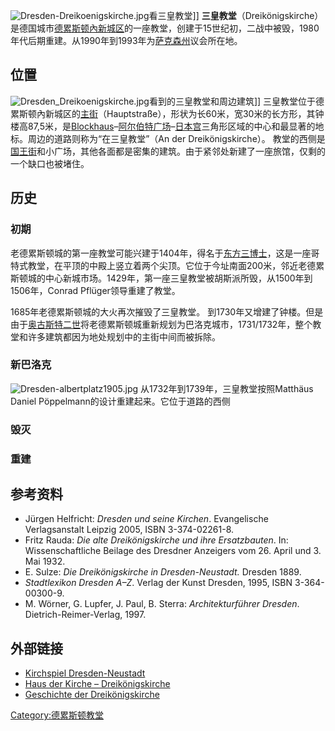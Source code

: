 [[File:Dresden-Dreikoenigskirche.jpg|thumb]]看三皇教堂]]
'''三皇教堂'''（Dreikönigskirche）是德国城市[[德累斯顿|德累斯顿]][[內新城区_(德累斯顿)|內新城区]]的一座教堂，创建于15世纪初，二战中被毁，1980年代后期重建。从1990年到1993年为[[萨克森州|萨克森州]]议会所在地。

== 位置 ==
[[File:Dresden_Dreikoenigskirche.jpg|thumb]]看到的三皇教堂和周边建筑]]
三皇教堂位于德累斯顿內新城区的[[主街_(德累斯顿)|主街]]（Hauptstraße），形状为长60米，宽30米的长方形，其钟楼高87,5米，是[[Blockhaus_(德累斯顿)|Blockhaus]]–[[阿尔伯特广场_(德累斯顿)|阿尔伯特广场]]–[[日本宫|日本宫]]三角形区域的中心和最显著的地标。周边的道路则称为“在三皇教堂”（An der Dreikönigskirche）。 教堂的西侧是[[国王街_(德累斯顿)|国王街]]和小广场，其他各面都是密集的建筑。由于紧邻处新建了一座旅馆，仅剩的一个缺口也被堵住。<!-- 距教堂几步之遥就是德累斯顿[[Kügelgenhaus_–_Museum_der_Dresdner_Romantik|Kügelgenhaus – Museum der Dresdner Romantik]]。-->

== 历史 ==

=== 初期 ===
老德累斯顿城的第一座教堂可能兴建于1404年，得名于[[东方三博士|东方三博士]]，这是一座哥特式教堂，在平顶的中殿上竖立着两个尖顶。它位于今址南面200米，邻近老德累斯顿城的中心新城市场。1429年，第一座三皇教堂被胡斯派所毁，从1500年到1506年，Conrad Pflüger领导重建了教堂。

1685年老德累斯顿城的大火再次摧毁了三皇教堂。<!-- 三年后，Ratsmaurermeister Johann Benedikt Knöffel，建筑师[[Johann_Christoph_Knöffel|Johann Christoph Knöffel]]的父亲，und Zimmermeister Andreas Voigt die nun dreischiffige Kirche für den [[gottesdienst|gottesdienst]]lichen Gebrauch fertig. -->到1730年又增建了钟楼。但是由于[[奥古斯特二世_(波兰)|奥古斯特二世]]将老德累斯顿城重新规划为巴洛克城市，1731/1732年，整个教堂和许多建筑都因为地处规划中的主街中间而被拆除。

=== 新巴洛克 ===
[[File:Dresden-albertplatz1905.jpg|thumb]]
从1732年到1739年，三皇教堂按照Matthäus Daniel Pöppelmann的设计重建起来。它位于道路的西侧

=== 毁灭 ===

=== 重建 ===

== 参考资料 ==
* Jürgen Helfricht: ''Dresden und seine Kirchen''. Evangelische Verlagsanstalt Leipzig 2005, ISBN 3-374-02261-8.
* Fritz Rauda: ''Die alte Dreikönigskirche und ihre Ersatzbauten''. In: Wissenschaftliche Beilage des Dresdner Anzeigers vom 26. April und 3. Mai 1932.
* E. Sulze: ''Die Dreikönigskirche in Dresden-Neustadt.'' Dresden 1889.
* ''Stadtlexikon Dresden A–Z''. Verlag der Kunst Dresden, 1995, ISBN 3-364-00300-9.
* M. Wörner, G. Lupfer, J. Paul, B. Sterra: ''Architekturführer Dresden''. Dietrich-Reimer-Verlag, 1997.

== 外部链接 ==

{{Commonscat|Dreikönigskirche (Dresden)}}
* [http://www.kirchspiel-dresden-neustadt.de Kirchspiel Dresden-Neustadt]{{Wayback|url=http://www.kirchspiel-dresden-neustadt.de/ |date=20191219102023 }}
* [http://www.hdk-dkk.de Haus der Kirche – Dreikönigskirche]{{Wayback|url=http://www.hdk-dkk.de/ |date=20200510042529 }}
* [http://www.dresden-und-sachsen.de/dresden/dreikoenigskirche.htm Geschichte der Dreikönigskirche]{{Wayback|url=http://www.dresden-und-sachsen.de/dresden/dreikoenigskirche.htm |date=20070523010341 }}

[[Category:德累斯顿教堂|Category:德累斯顿教堂]]